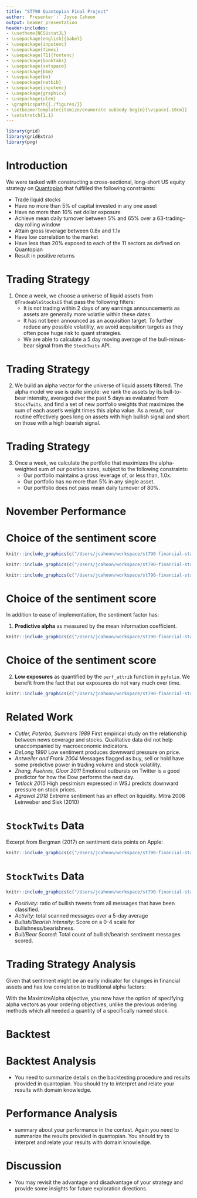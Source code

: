 ```yaml
---
title: "ST790 Quantopian Final Project"
author:  Presenter`:` Joyce Cahoon 
output: beamer_presentation
header-includes:
- \usetheme{NCSUstatJL}
- \usepackage[english]{babel}
- \usepackage{inputenc}
- \usepackage{times}
- \usepackage[T1]{fontenc}
- \usepackage{booktabs}
- \usepackage{setspace}
- \usepackage{bbm}
- \usepackage{bm}
- \usepackage{natbib}
- \usepackage{inputenc}
- \usepackage{graphicx}
- \usepackage{ulem}
- \graphicspath{{./figures/}}
- \setbeamertemplate{itemize/enumerate subbody begin}{\vspace{.10cm}}
- \setstretch{1.1} 
---
```


```r
library(grid)
library(gridExtra)
library(png)
```

# Introduction 
<!-- - give an overview on the motivation, the advantage and the disadvantage of your strategy.  -->
We were tasked with constructing a cross-sectional, long-short US equity strategy on [Quantopian](https://www.quantopian.com/) that fulfilled the following constraints: 

* Trade liquid stocks
* Have no more than 5\% of capital invested in any one asset
* Have no more than 10\% net dollar exposure
* Achieve mean daily turnover between 5\% and 65\% over a 63-trading-day rolling window
* Attain gross leverage between 0.8x and 1.1x
* Have low correlation to the market
* Have less than 20\% exposed to each of the 11 sectors as defined on Quantopian
* Result in positive returns

# Trading Strategy 

1. Once a week, we choose a universe of liquid assets from $\texttt{QTradeableStocksUS}$ that pass the following filters: 
    * It is not trading within 2 days of any earnings announcements as assets are generally more volatile within these dates. 
    * It has not been announced as an acquisition target. To further reduce any possible volatility, we avoid acquisition targets as they often pose huge risk to quant strategies.
    * We are able to calculate a 5 day moving average of the bull-minus-bear signal from the $\texttt{StockTwits}$ API.

# Trading Strategy

2. We build an alpha vector for the universe of liquid assets filtered. The alpha model we use is quite simple: we rank the assets by its bull-to-bear intensity, averaged over the past 5 days as evaluated from $\texttt{StockTwits}$, and find a set of new portfolio weights that maximizes the sum of each asset's weight times this alpha value. As a result, our routine effectively goes long on assets with high bullish signal and short on those with a high bearish signal.  

# Trading Strategy

3. Once a week, we calculate the portfolio that maximizes the alpha-weighted sum of our position sizes, subject to the following constraints:
    * Our portfolio maintains a gross leverage of, or less than, 1.0x. 
    * Our portfolio has no more than 5\% in any single asset. 
    * Our portfolio does not pass mean daily turnover of 80\%. 

# November Performance

\begin{table}[ht]
\small
\centering
\begin{tabular}{llr}
  \hline
 Metric & Our Result & Overall \\ 
  \hline
   rank & 105 & - \\ 
   score & 0.338 & 0.35 \\ 
   max\_beta\_to\_spy\_126day & 0.076 & 0.14 \\ 
   max\_cumulative\_common\_returns & 0.009 & 0.04 \\ 
   max\_leverage & 1.047 & 1.05 \\ 
   max\_max\_drawdown & 0.000 & -0.00 \\ 
   max\_net\_dollar\_exposure & 0.032 & 0.04 \\ 
   max\_total\_returns & 0.025 & 0.14 \\ 
   min\_total\_returns & -0.007 & -0.02 \\ 
   max\_turnover & 0.905 & 1.07 \\ 
   max\_volatility\_126day & 0.044 & 0.06 \\ 
   \hline
\end{tabular}
\end{table}

# Choice of the sentiment score 

```r
knitr::include_graphics(c("/Users/jcahoon/workspace/st790-financial-stats/final/ex1.png"))
```

```r
knitr::include_graphics(c("/Users/jcahoon/workspace/st790-financial-stats/final/ex2.png"))
```

```r
knitr::include_graphics(c("/Users/jcahoon/workspace/st790-financial-stats/final/ex3.png"))
```

# Choice of the sentiment score

In addition to ease of implementation, the sentiment factor has: 

1. **Predictive alpha** as measured by the mean information coefficient. 

```r
knitr::include_graphics(c("/Users/jcahoon/workspace/st790-financial-stats/final/eval_meanic_and_cuml.png"))
```

<!-- Given this characteristic, we may want to build greater exposure to this factor since it still benefits us after 10 trading days. We can also leverage the positive effects of this factor by increasing our turnover constraints as it appears it does not hurt our portfolio to keep in there for a longer period of time. Nevertheless, the mean information coefficient across the time frame displayed still lingers around 0, suggesting the forecasting benefits provided by our sentiment factor may be no better than the results we get from randomly selecting our asset weights.  -->

# Choice of the sentiment score

2. **Low exposures** as quantified by the `perf_attrib` function in `pyfolio`. We benefit from the fact that our exposures do not vary much over time. 

```r
knitr::include_graphics(c("/Users/jcahoon/workspace/st790-financial-stats/final/eval_exposure.png"))
```

# Related Work
<!-- -  academic literatures or quantopian strategies. In either way, you should have clear citations and discussions on the connections and differences of your strategy compared with these work -->
- *Cutler, Poterba, Summers 1989* First empirical study on the relationship between news coverage and stocks. Qualitative data did not help unaccompanied by macroeconomic indicators.
- *DeLong 1990* Low sentiment produces downward pressure on price. 
- *Antweiler and Frank 2004* Messages flagged as buy, sell or hold have some predictive power in trading volume and stock volatility. 
- *Zhang, Fuehres, Gloor 2011* Emotional outbursts on Twitter is a good predictor for how the Dow performs the next day.
- *Tetlock 2015* High pessimism expressed in WSJ predicts downward pressure on stock prices.
- *Agrawal 2018* Extreme sentiment has an effect on liquidity. 
<!-- # Data and Variables -->
<!-- - ve a clear description on the data and variables you used for backtest and quantopian contest respectively. -->
Mitra 2008
Leinweber and Sisk (2010)

# $\texttt{StockTwits}$ Data 

Excerpt from Bergman (2017) on sentiment data points on Apple:

```r
knitr::include_graphics(c("/Users/jcahoon/workspace/st790-financial-stats/final/apple_tech.png", "/Users/jcahoon/workspace/st790-financial-stats/final/apple_sentiment"))
```

# $\texttt{StockTwits}$ Data 

```r
knitr::include_graphics(c("/Users/jcahoon/workspace/st790-financial-stats/final/apple_datasummary.png"))
```

- *Positivity*: ratio of bullish tweets from all messages that have been classified.
- *Activity*: total scanned messages over a 5-day average
- *Bullish/Bearish Intensity*: Score on a 0-4 scale for bullishness/bearishness.
- *Bull/Bear Scored*: Total count of bullish/bearish sentiment messages scored. 

# Trading Strategy Analysis 

Given that sentiment might be an early indicator for changes in financial assets and has low correlation to traditional alpha factors: 

 <!-- Objective -->
 <!--    # --------- -->
 <!--    # For our objective, we simply use our naive ranks as an alpha coefficient -->
 <!--    # and try to maximize that alpha. -->
 <!--    #  -->
 <!--    # This is a **very** naive model. Since our alphas are so widely spread out, -->
 <!--    # we should expect to always allocate the maximum amount of long/short -->
 <!--    # capital to assets with high/low ranks. -->
 <!--    # -->
 <!--    # A more sophisticated model would apply some re-scaling here to try to generate -->
 <!--    # more meaningful predictions of future returns. -->

 <!--  Because Optimize is a declarative API, there's less manual order management to take care of, and the focus can instead be on alpha discovery and portfolio construction. You simply specify what you'd like your desired portfolio to be, either in the form of portfolio weights or alpha vectors, and Optimize handles placing the orders. -->
  
  With the MaximizeAlpha objective, you now have the option of specifying alpha vectors as your ordering objectives, unlike the previous ordering methods which all needed a quantity of a specifically named stock.
<!-- -  This is the major section of the whole paper. You should give a detailed description of your procedure. I prefer you use mathematical/statistical modeling/formulas as much as you can, instead of sampling quoting  generic functions' description provided in quantopian. Discussions about why your method will not violate contest constraints, why your method performs good (or not so good) should be included.  -->

# Backtest 

\begin{table}[]
\begin{tabular}{lllll}
                                        &                             &                       &                                     &                             \\ \cline{1-2} \cline{4-5} 
\multicolumn{1}{|l|}{Annual Return}     & \multicolumn{1}{l|}{1.7\%}  & \multicolumn{1}{l|}{} & \multicolumn{1}{l|}{Skew}           & \multicolumn{1}{l|}{0.18}   \\ \cline{1-2} \cline{4-5} 
\multicolumn{1}{|l|}{Cumulative Return} & \multicolumn{1}{l|}{3.6\%}  & \multicolumn{1}{l|}{} & \multicolumn{1}{l|}{Gross Leverage} & \multicolumn{1}{l|}{0.99}   \\ \cline{1-2} \cline{4-5} 
\multicolumn{1}{|l|}{Annual Volatility} & \multicolumn{1}{l|}{4.0\%}  & \multicolumn{1}{l|}{} & \multicolumn{1}{l|}{Daily Turnover} & \multicolumn{1}{l|}{18.6\%} \\ \cline{1-2} \cline{4-5} 
\multicolumn{1}{|l|}{Sharpe Ratio}      & \multicolumn{1}{l|}{0.43}   & \multicolumn{1}{l|}{} & \multicolumn{1}{l|}{Alpha}          & \multicolumn{1}{l|}{0.01}   \\ \cline{1-2} \cline{4-5} 
\multicolumn{1}{|l|}{Max Drawdown}      & \multicolumn{1}{l|}{-3.1\%} & \multicolumn{1}{l|}{} & \multicolumn{1}{l|}{Beta}           & \multicolumn{1}{l|}{0.02}   \\ \cline{1-2} \cline{4-5} 
                                        &                             &                       &                                     &                            
\end{tabular}
\end{table}

# Backtest Analysis 
-  You need to summarize details on the backtesting procedure and results provided in quantopian. You should try to interpret and relate your results with domain knowledge. 

# Performance Analysis
- summary about your performance in the contest. Again you need to summarize the results provided in quantopian. You should try to interpret and relate your results with domain knowledge. 

# Discussion 
- You may revisit the advantage and disadvantage of your strategy and provide some insights for future exploration directions. 


